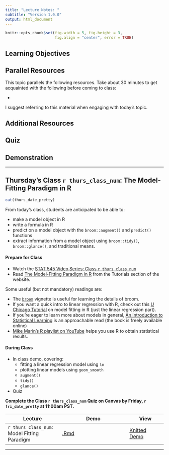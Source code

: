 ```yaml
---
title: "Lecture Notes: "
subtitle: "Version 1.0.0"
output: html_document
---
```


```r
knitr::opts_chunk$set(fig.width = 5, fig.height = 3, 
                      fig.align = "center", error = TRUE)
```


## Learning Objectives


## Parallel Resources

This topic parallels the following resources. Take about 30 minutes to get acquainted with the following before coming to class:

- 

I suggest referring to this material when engaging with today's topic.

## Additional Resources



## Quiz



## Demonstration






-----

<!-- ******THURSDAY'S CLASS****** -->

## Thursday's Class `r thurs_class_num`: The Model-Fitting Paradigm in R

```r
cat(thurs_date_pretty)
```

From today's class, students are anticipated to be able to:

- make a model object in R
- write a formula in R
- predict on a model object with the `broom::augment()` and `predict()` functions
- extract information from a model object using `broom::tidy()`, `broom::glance()`, and traditional means.

#### Prepare for Class

- Watch the [STAT 545 Video Series: Class `r thurs_class_num`]()
- Read [The Model-Fitting Paradigm in R](https://stat545.stat.ubc.ca/tutorials/model-fitting/) from the Tutorials section of the website. 

Some useful (but not mandatory) readings are:

- The [`broom`](https://cran.r-project.org/web/packages/broom/vignettes/broom.html) vignette is useful for learning the details of broom.
- If you want a quick intro to linear regression with R, check out this [U Chicago Tutorial](https://cfss.uchicago.edu/notes/linear-models/) on model fitting in R (just the linear regression part).
- If you're eager to learn more about models in general, [An Introduction to Statistical Learning](https://www-bcf.usc.edu/~gareth/ISL/) is an approachable read (the book is freely available online)
- [Mike Marin's R playlist on YouTube](https://www.youtube.com/playlist?list=PLqzoL9-eJTNBlVXxWvJkq0dtVut2sICUW) helps you use R to obtain statistical results. 


#### During Class

- In class demo, covering:
  - fitting a linear regression model using `lm`
  - plotting linear models using `geom_smooth`
  - `augment()`
  - `tidy()`
  - `glance()`
- Quiz

**Complete the Class `r thurs_class_num` Quiz on Canvas by Friday, `r fri_date_pretty` at 11:00am PST.**

| Lecture | Demo | View |
|---------|-----------|------|
| `r thurs_class_num`: Model Fitting Paradigm | [.Rmd](https://raw.githubusercontent.com/UBC-STAT/stat545.stat.ubc.ca/master/content/demonstrations/demo9a-modelling.Rmd) | [Knitted Demo](/demonstrations/demo9a-modelling) |

-----